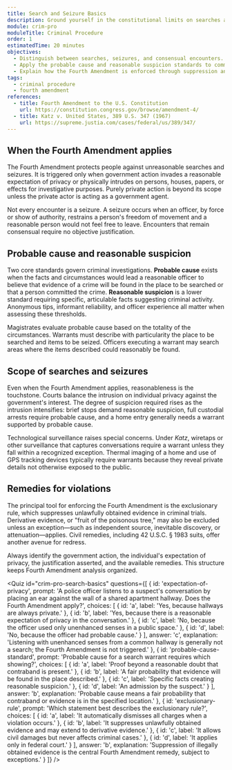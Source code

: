```yaml
---
title: Search and Seizure Basics
description: Ground yourself in the constitutional limits on searches and the key vocabulary used throughout the course.
module: crim-pro
moduleTitle: Criminal Procedure
order: 1
estimatedTime: 20 minutes
objectives:
  - Distinguish between searches, seizures, and consensual encounters.
  - Apply the probable cause and reasonable suspicion standards to common fact patterns.
  - Explain how the Fourth Amendment is enforced through suppression and civil remedies.
tags:
  - criminal procedure
  - fourth amendment
references:
  - title: Fourth Amendment to the U.S. Constitution
    url: https://constitution.congress.gov/browse/amendment-4/
  - title: Katz v. United States, 389 U.S. 347 (1967)
    url: https://supreme.justia.com/cases/federal/us/389/347/
---
```


## When the Fourth Amendment applies

The Fourth Amendment protects people against unreasonable searches and seizures. It is triggered only when government action invades a reasonable expectation of privacy or physically intrudes on persons, houses, papers, or effects for investigative purposes. Purely private action is beyond its scope unless the private actor is acting as a government agent.

Not every encounter is a seizure. A seizure occurs when an officer, by force or show of authority, restrains a person's freedom of movement and a reasonable person would not feel free to leave. Encounters that remain consensual require no objective justification.

## Probable cause and reasonable suspicion

Two core standards govern criminal investigations. **Probable cause** exists when the facts and circumstances would lead a reasonable officer to believe that evidence of a crime will be found in the place to be searched or that a person committed the crime. **Reasonable suspicion** is a lower standard requiring specific, articulable facts suggesting criminal activity. Anonymous tips, informant reliability, and officer experience all matter when assessing these thresholds.

Magistrates evaluate probable cause based on the totality of the circumstances. Warrants must describe with particularity the place to be searched and items to be seized. Officers executing a warrant may search areas where the items described could reasonably be found.

## Scope of searches and seizures

Even when the Fourth Amendment applies, reasonableness is the touchstone. Courts balance the intrusion on individual privacy against the government's interest. The degree of suspicion required rises as the intrusion intensifies: brief stops demand reasonable suspicion, full custodial arrests require probable cause, and a home entry generally needs a warrant supported by probable cause.

Technological surveillance raises special concerns. Under *Katz*, wiretaps or other surveillance that captures conversations require a warrant unless they fall within a recognized exception. Thermal imaging of a home and use of GPS tracking devices typically require warrants because they reveal private details not otherwise exposed to the public.

## Remedies for violations

The principal tool for enforcing the Fourth Amendment is the exclusionary rule, which suppresses unlawfully obtained evidence in criminal trials. Derivative evidence, or "fruit of the poisonous tree," may also be excluded unless an exception—such as independent source, inevitable discovery, or attenuation—applies. Civil remedies, including 42 U.S.C. § 1983 suits, offer another avenue for redress.

<Callout kind="tip" title="Practice pointer">
  Always identify the government action, the individual's expectation of privacy, the justification asserted, and the available remedies. This structure keeps Fourth Amendment analysis organized.
</Callout>

<Quiz
  id="crim-pro-search-basics"
  questions={[
    {
      id: 'expectation-of-privacy',
      prompt: 'A police officer listens to a suspect\'s conversation by placing an ear against the wall of a shared apartment hallway. Does the Fourth Amendment apply?',
      choices: [
        { id: 'a', label: 'Yes, because hallways are always private.' },
        { id: 'b', label: 'Yes, because there is a reasonable expectation of privacy in the conversation.' },
        { id: 'c', label: 'No, because the officer used only unenhanced senses in a public space.' },
        { id: 'd', label: 'No, because the officer had probable cause.' }
      ],
      answer: 'c',
      explanation:
        'Listening with unenhanced senses from a common hallway is generally not a search; the Fourth Amendment is not triggered.'
    },
    {
      id: 'probable-cause-standard',
      prompt: 'Probable cause for a search warrant requires which showing?',
      choices: [
        { id: 'a', label: 'Proof beyond a reasonable doubt that contraband is present.' },
        { id: 'b', label: 'A fair probability that evidence will be found in the place described.' },
        { id: 'c', label: 'Specific facts creating reasonable suspicion.' },
        { id: 'd', label: 'An admission by the suspect.' }
      ],
      answer: 'b',
      explanation:
        'Probable cause means a fair probability that contraband or evidence is in the specified location.'
    },
    {
      id: 'exclusionary-rule',
      prompt: 'Which statement best describes the exclusionary rule?',
      choices: [
        { id: 'a', label: 'It automatically dismisses all charges when a violation occurs.' },
        { id: 'b', label: 'It suppresses unlawfully obtained evidence and may extend to derivative evidence.' },
        { id: 'c', label: 'It allows civil damages but never affects criminal cases.' },
        { id: 'd', label: 'It applies only in federal court.' }
      ],
      answer: 'b',
      explanation:
        'Suppression of illegally obtained evidence is the central Fourth Amendment remedy, subject to exceptions.'
    }
  ]}
/>
